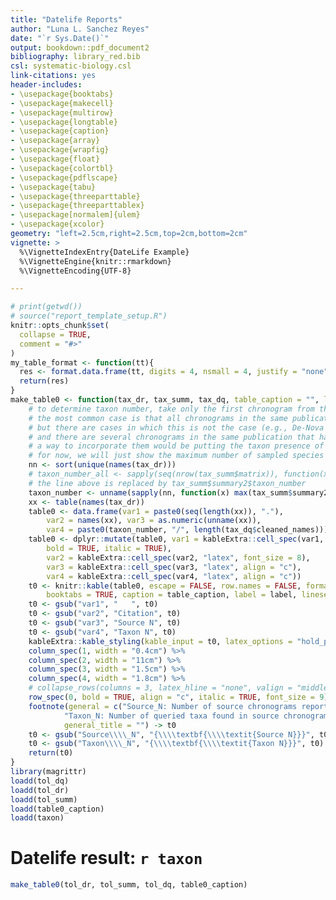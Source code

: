 ```yaml
---
title: "Datelife Reports"
author: "Luna L. Sanchez Reyes"
date: "`r Sys.Date()`"
output: bookdown::pdf_document2
bibliography: library_red.bib
csl: systematic-biology.csl
link-citations: yes
header-includes:
- \usepackage{booktabs}
- \usepackage{makecell}
- \usepackage{multirow}
- \usepackage{longtable}
- \usepackage{caption}
- \usepackage{array}
- \usepackage{wrapfig}
- \usepackage{float}
- \usepackage{colortbl}
- \usepackage{pdflscape}
- \usepackage{tabu}
- \usepackage{threeparttable}
- \usepackage{threeparttablex}
- \usepackage[normalem]{ulem}
- \usepackage{xcolor}
geometry: "left=2.5cm,right=2.5cm,top=2cm,bottom=2cm"
vignette: >
  %\VignetteIndexEntry{DateLife Example}
  %\VignetteEngine{knitr::rmarkdown}
  %\VignetteEncoding{UTF-8}

---
```

```r
# print(getwd())
# source("report_template_setup.R")
knitr::opts_chunk$set(
  collapse = TRUE,
  comment = "#>"
)
my_table_format <- function(tt){
  res <- format.data.frame(tt, digits = 4, nsmall = 4, justify = "none")
  return(res)
}
make_table0 <- function(tax_dr, tax_summ, tax_dq, table_caption = "", label = "source_chr"){
    # to determine taxon number, take only the first chronogram from the same publication
    # the most common case is that all chronograms in the same publication have the same species sampling
    # but there are cases in which this is not the case (e.g., De-Nova et al. 2018)
    # and there are several chronograms in the same publication that have different taxon sampling
    # a way to incorporate them would be putting the taxon presence of all source chronograms from the same publication in the same vector, separated by "\n"
    # for now, we will just show the maximum number of sampled species in study
    nn <- sort(unique(names(tax_dr)))
    # taxon_number_all <- sapply(seq(nrow(tax_summ$matrix)), function(x) sum(tax_summ$matrix[x,]))
    # the line above is replaced by tax_summ$summary2$taxon_number
    taxon_number <- unname(sapply(nn, function(x) max(tax_summ$summary2$taxon_number[names(tax_dr) %in% x])))
    xx <- table(names(tax_dr))
    table0 <- data.frame(var1 = paste0(seq(length(xx)), "."),
        var2 = names(xx), var3 = as.numeric(unname(xx)),
        var4 = paste0(taxon_number, "/", length(tax_dq$cleaned_names)))
    table0 <- dplyr::mutate(table0, var1 = kableExtra::cell_spec(var1, "latex", align = "r",
        bold = TRUE, italic = TRUE),
        var2 = kableExtra::cell_spec(var2, "latex", font_size = 8),
        var3 = kableExtra::cell_spec(var3, "latex", align = "c"),
        var4 = kableExtra::cell_spec(var4, "latex", align = "c"))
    t0 <- knitr::kable(table0, escape = FALSE, row.names = FALSE, format = "latex",
        booktabs = TRUE, caption = table_caption, label = label, linesep = "", longtable = TRUE)
    t0 <- gsub("var1", "   ", t0)
    t0 <- gsub("var2", "Citation", t0)
    t0 <- gsub("var3", "Source N", t0)
    t0 <- gsub("var4", "Taxon N", t0)
    kableExtra::kable_styling(kable_input = t0, latex_options = "hold_position") %>%
    column_spec(1, width = "0.4cm") %>%
    column_spec(2, width = "11cm") %>%
    column_spec(3, width = "1.5cm") %>%
    column_spec(4, width = "1.8cm") %>%
    # collapse_rows(columns = 3, latex_hline = "none", valign = "middle") %>%
    row_spec(0, bold = TRUE, align = "c", italic = TRUE, font_size = 9) %>%
    footnote(general = c("Source_N: Number of source chronograms reported in study.",
            "Taxon_N: Number of queried taxa found in source chronograms."),
            general_title = "") -> t0
    t0 <- gsub("Source\\\\_N", "{\\\\textbf{\\\\textit{Source N}}}", t0)
    t0 <- gsub("Taxon\\\\_N", "{\\\\textbf{\\\\textit{Taxon N}}}", t0)
    return(t0)
}
library(magrittr)
loadd(tol_dq)
loadd(tol_dr)
loadd(tol_summ)
loadd(table0_caption)
loadd(taxon)
```

# Datelife result: `r taxon`

```r
make_table0(tol_dr, tol_summ, tol_dq, table0_caption)
```
